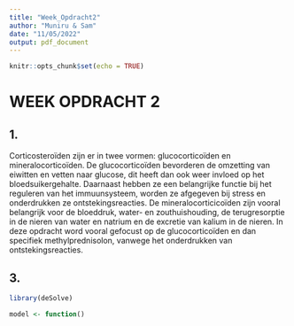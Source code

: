```yaml
---
title: "Week_Opdracht2"
author: "Muniru & Sam"
date: "11/05/2022"
output: pdf_document
---
```


```r
knitr::opts_chunk$set(echo = TRUE)
```

# WEEK OPDRACHT 2
## 1.
Corticosteroïden zijn er in twee vormen: glucocorticoïden en mineralocorticoïden. De glucocorticoïden bevorderen de
omzetting van eiwitten en vetten naar glucose, dit heeft dan ook weer invloed op het bloedsuikergehalte. Daarnaast
hebben ze een belangrijke functie bij het reguleren van het immuunsysteem, worden ze afgegeven bij stress en
onderdrukken ze ontstekingsreacties. De mineralocorticicoïden zijn vooral belangrijk voor de bloeddruk, water- en
zouthuishouding, de terugresorptie in de nieren van water en natrium en de excretie van kalium in de nieren. In deze
opdracht word vooral gefocust op de glucocorticoïden en dan specifiek methylprednisolon, vanwege het onderdrukken van
ontstekingsreacties.


## 3.

```r
library(deSolve)

model <- function()
```
